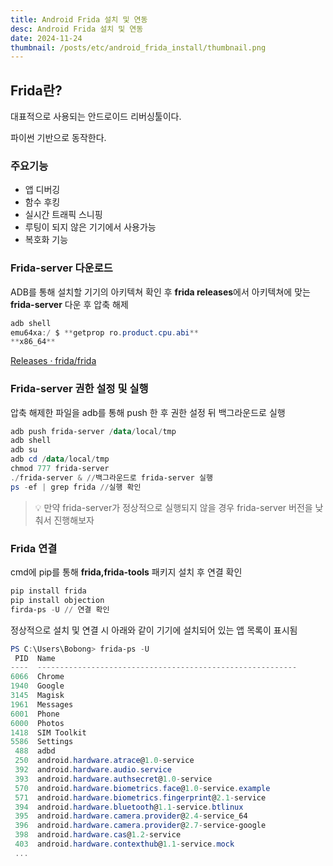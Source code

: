 ```yaml
---
title: Android Frida 설치 및 연동
desc: Android Frida 설치 및 연동
date: 2024-11-24
thumbnail: /posts/etc/android_frida_install/thumbnail.png
---
```


## Frida란?

대표적으로 사용되는 안드로이드 리버싱툴이다.

파이썬 기반으로 동작한다. 

### 주요기능

- 앱 디버깅
- 함수 후킹
- 실시간 트래픽 스니핑
- 루팅이 되지 않은 기기에서 사용가능
- 복호화 기능

### Frida-server 다운로드

ADB를 통해 설치할 기기의 아키텍쳐 확인 후 **frida releases**에서 아키텍쳐에 맞는 **frida-server** 다운 후 압축 해제

```powershell
adb shell
emu64xa:/ $ **getprop ro.product.cpu.abi**
**x86_64**
```

[Releases · frida/frida](https://github.com/frida/frida/releases)

### Frida-server 권한 설정 및 실행

압축 해제한 파일을 adb를 통해 push 한 후 권한 설정 뒤 백그라운드로 실행

```powershell
adb push frida-server /data/local/tmp
adb shell
adb su
adb cd /data/local/tmp
chmod 777 frida-server
./frida-server & //백그라운드로 frida-server 실행
ps -ef | grep frida //실행 확인
```


> 💡 만약 frida-server가 정상적으로 실행되지 않을 경우 frida-server 버전을 낮춰서 진행해보자


### Frida 연결

cmd에 pip를 통해 **frida,frida-tools** 패키지 설치 후 연결 확인

```powershell
pip install frida
pip install objection
firda-ps -U // 연결 확인
```

정상적으로 설치 및 연결 시 아래와 같이 기기에 설치되어 있는 앱 목록이 표시됨

```powershell
PS C:\Users\Bobong> frida-ps -U
 PID  Name
----  ----------------------------------------------------------
6066  Chrome
1940  Google
3145  Magisk
1961  Messages
6001  Phone
6000  Photos
1418  SIM Toolkit
5586  Settings
 488  adbd
 250  android.hardware.atrace@1.0-service
 392  android.hardware.audio.service
 393  android.hardware.authsecret@1.0-service
 570  android.hardware.biometrics.face@1.0-service.example
 571  android.hardware.biometrics.fingerprint@2.1-service
 394  android.hardware.bluetooth@1.1-service.btlinux
 395  android.hardware.camera.provider@2.4-service_64
 396  android.hardware.camera.provider@2.7-service-google
 398  android.hardware.cas@1.2-service
 403  android.hardware.contexthub@1.1-service.mock
 ...
```